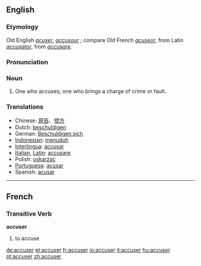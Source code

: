 ==English==

===Etymology===
Old English ''[[acuser]]'', ''[[accusour]]'' ; compare Old French ''[[acuseor]]'', from Latin ''[[accusator]]'', from ''[[accusare]]''.

===Pronunciation===
{{AHD|ak-KEWZ-uhr}}

===Noun===
{{en-noun-reg}}

# One who accuses; one who brings a charge of crime or fault.

===Translations===
*Chinese: [[原告]]、[[控方]]
*Dutch: [[beschuldigen]]
*German: [[Beschuldigen sich]]
*[[Indonesian]]: [[tuduh|menuduh]]
*[[Interlingua]]: [[accusar]]
*[[Italian]], [[Latin]]: [[accusare]]
*Polish: [[oskarżać]]
*[[Portuguese]]: [[acusar]]
*Spanish: [[acusar]]

----

==French==
===Transitive Verb===
'''accuser'''
# to accuse

[[de:accuser]]
[[et:accuser]]
[[fr:accuser]]
[[io:accuser]]
[[it:accuser]]
[[hu:accuser]]
[[pt:accuser]]
[[zh:accuser]]